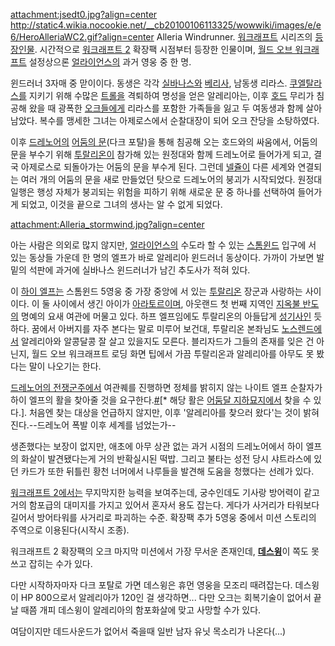 attachment:jsedt0.jpg?align=center
http://static4.wikia.nocookie.net/__cb20100106113325/wowwiki/images/e/e6/HeroAlleriaWC2.gif?align=center
Alleria Windrunner. [[워크래프트]] 시리즈의 [[워크래프트/등장인물|등장인물]]. 시간적으로 [[워크래프트 2]] 확장팩 시점부터 등장한 인물이며, [[월드 오브 워크래프트]] 설정상으론 [[얼라이언스(워크래프트)|얼라이언스]]의 과거 영웅 중 한 명.

윈드러너 3자매 중 맏이이다. 동생은 각각 [[실바나스 윈드러너|실바나스]]와 [[베리사 윈드러너|베리사]], 남동생 리라스.
[[쿠엘탈라스]]를 지키기 위해 수많은 [[트롤]]을 격퇴하여 명성을 얻은 알레리아는, 이후 [[호드(워크래프트)|호드]] 무리가 침공해 왔을 때 광폭한 [[오크(워크래프트)|오크]]들에게 리라스를 포함한 가족들을 잃고 두 여동생과 함께 살아남았다. 복수를 맹세한 그녀는 아제로스에서 순찰대장이 되어 오크 잔당을 소탕하였다.

이후 [[드레노어]]의 [[어둠의 문]](다크 포탈)을 통해 침공해 오는 호드와의 싸움에서, 어둠의 문을 부수기 위해 [[투랄리온]]이 참가해 있는 원정대와 함께 드레노어로 들어가게 되고, 결국 아제로스로 되돌아가는 어둠의 문을 부수게 된다. 그런데 [[넬쥴]]이 다른 세계와 연결되는 여러 개의 어둠의 문을 새로 만들었던 탓으로 드레노어의 붕괴가 시작되었다. 원정대 일행은 행성 자체가 붕괴되는 위험을 피하기 위해 새로운 문 중 하나를 선택하여 들어가게 되었고, 이것을 끝으로 그녀의 생사는 알 수 없게 되었다.

attachment:Alleria_stormwind.jpg?align=center

아는 사람은 의외로 많지 않지만, [[얼라이언스(워크래프트)|얼라이언스]]의 수도라 할 수 있는 [[스톰윈드]] 입구에 서 있는 동상들 가운데 한 명의 엘프가 바로 알레리아 윈드러너 동상이다. 가까이 가보면 발 밑의 석판에 과거에 실바나스 윈드러너가 남긴 추도사가 적혀 있다.

이 [[하이 엘프(워크래프트)|하이 엘프]]는 스톰윈드 5영웅 중 가장 중앙에 서 있는 [[투랄리온]] 장군과 사랑하는 사이이다. 이 둘 사이에서 생긴 아이가 [[아라토르]]이며, 아웃랜드 첫 번째 지역인 [[지옥불 반도]]의 명예의 요새 여관에 머물고 있다. 하프 엘프임에도 투랄리온의 아들답게 [[성기사(WoW)|성기사]]인 듯하다. 꿈에서 아버지를 자주 본다는 말로 미루어 보건대, 투랄리온 본좌님도 [[노스렌드]]에서 알레리아와 알콩달콩 잘 살고 있을지도 모른다. 블리자드가 그들의 존재를 잊은 건 아닌지, 월드 오브 워크래프트 로딩 화면 팁에서 가끔 투랄리온과 알레리아를 아무도 못 봤다는 말이 나오기는 한다.

[[드레노어의 전쟁군주]]에서 여관퀘를 진행하면 정체를 밝히지 않는 나이트 엘프 순찰자가 하이 엘프의 활을 찾아줄 것을 요구한다.[http://www.youtube.com/watch?v=-9oZ6GJEkhc #][* 해당 활은 [[어둠달 지하묘지]]에서 찾을 수 있다.]. 처음엔 찾는 대상을 언급하지 않지만, 이후 '알레리아를 찾으러 왔다'는 것이 밝혀진다.--드레노어 폭발 이후 세계를 넘었는가-- 

생존했다는 보장이 없지만, 애초에 아무 상관 없는 과거 시점의 드레노어에서 하이 엘프의 화살이 발견됐다는게 거의 반확실시된 떡밥. 그리고 불타는 성전 당시 샤트라스에 있던 카드가 또한 뒤틀린 황천 너머에서 나루들을 발견해 도움을 청했다는 선례가 있다.

[[워크래프트 2]]에서는 무지막지한 능력을 보여주는데, 궁수인데도 기사랑 방어력이 같고 거의 함포급의 대미지를 가지고 있어서 혼자서 용도 잡는다. 게다가 사거리가 타워보다 길어서 방어타워를 사거리로 파괴하는 수준. 확장팩 추가 5영웅 중에서 미션 스토리의 주역으로 이용된다(시작시 조종).

워크래프트 2 확장팩의 오크 마지막 미션에서 가장 무서운 존재인데, '''[[데스윙]]'''이 쪽도 못쓰고 잡히는 수가 있다.

다만 시작하자마자 다크 포탈로 가면 데스윙은 휴먼 영웅을 모조리 때려잡는다. 데스윙이 HP 800으로서 알레리아가 120인 걸 생각하면... 다만 오크는 회복기술이 없어서 끝날 때쯤 개피 데스윙이 알레리아의 함포화살에 맞고 사망할 수가 있다.

여담이지만 데드사운드가 없어서 죽을때 일반 남자 유닛 목소리가 나온다(...)
